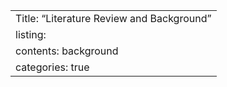 ---
Title: "Literature Review and Background"
listing:
  contents: background
  categories: true
---